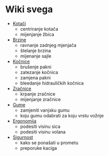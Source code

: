 # Wiki svega

- [Kotači](/kategorije/kotaci.mdx)
    - centriranje kotača
    - mijenjanje žbica
- [Brzine](/kategorije/brzine.mdx)
    - ravnanje zadnjeg mjenjača
    - štelanje brzina
    - mijenanje sajle
- [Kočnice](/kategorije/kocnice.mdx)
    - brušenje pakni
    - zatezanje kočnica
    - zamjena pakni
    - bleedanje hidrauličkih kočnica
- [Zračnice](/kategorije/zracnice.mdx)
    - krpanje zračnice
    - mijenjanje zračnice
- [Gume](/kategorije/gume.mdx)
    - zamjeniti vanjsku gumu
    - koju gumu odabrati za koju vrstu vožnje
- [Ergonomija](/kategorije/ergonomija.mdx)
    - podesiti visinu sica
    - podesiti visinu volana
- [Sigurnost](/kategorije/sigurnost.mdx)
    - kako se ponašati u prometu
    - preporuke kaciga